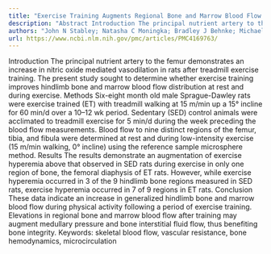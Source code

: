 ```yaml
---
title: "Exercise Training Augments Regional Bone and Marrow Blood Flow during Exercise"
description: "Abstract Introduction The principal nutrient artery to the femur demonstrates an increase in nitric oxide mediated vasodilation in rats after treadmill exercise training. The present study sought to d..."
authors: "John N Stabley; Natasha C Moningka; Bradley J Behnke; Michael D Delp"
url: https://www.ncbi.nlm.nih.gov/pmc/articles/PMC4169763/
---
```


Introduction The principal nutrient artery to the femur demonstrates an increase in nitric oxide mediated vasodilation in rats after treadmill exercise training. The present study sought to determine whether exercise training improves hindlimb bone and marrow blood flow distribution at rest and during exercise. Methods Six-eight month old male Sprague-Dawley rats were exercise trained (ET) with treadmill walking at 15 m/min up a 15° incline for 60 min/d over a 10–12 wk period. Sedentary (SED) control animals were acclimated to treadmill exercise for 5 min/d during the week preceding the blood flow measurements. Blood flow to nine distinct regions of the femur, tibia, and fibula were determined at rest and during low-intensity exercise (15 m/min walking, 0° incline) using the reference sample microsphere method. Results The results demonstrate an augmentation of exercise hyperemia above that observed in SED rats during exercise in only one region of bone, the femoral diaphysis of ET rats. However, while exercise hyperemia occurred in 3 of the 9 hindlimb bone regions measured in SED rats, exercise hyperemia occurred in 7 of 9 regions in ET rats. Conclusion These data indicate an increase in generalized hindlimb bone and marrow blood flow during physical activity following a period of exercise training. Elevations in regional bone and marrow blood flow after training may augment medullary pressure and bone interstitial fluid flow, thus benefiting bone integrity. Keywords: skeletal blood flow, vascular resistance, bone hemodynamics, microcirculation
